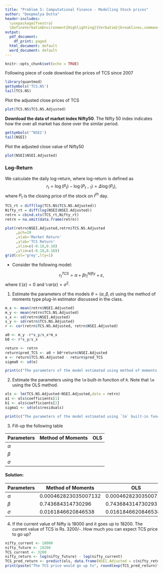 ```yaml
---
title: "Problem 5: Computational Finance - Modelling Stock prices"
author: "Deepmalya Dutta"
header-includes:
  \usepackage{fvextra}
  \DefineVerbatimEnvironment{Highlighting}{Verbatim}{breaklines,commandchars=\\\{\}}
output:
  pdf_document: 
    df_print: paged
  html_document: default
  word_document: default
---
```


```r
knitr::opts_chunk$set(echo = TRUE)
```


Following piece of code download the prices of TCS since 2007

```r
library(quantmod)
getSymbols('TCS.NS')
tail(TCS.NS)
```
Plot the adjusted close prices of TCS
```r
plot(TCS.NS$TCS.NS.Adjusted)
```

**Download the data of market index Nifty50**. The Nifty 50 index indicates how the over all market has done over the similar period.
```r
getSymbols('^NSEI')
tail(NSEI)
```
Plot the adjusted close value of Nifty50
```r
plot(NSEI$NSEI.Adjusted)
```


### Log-Return 
We calculate the daily log-return, where log-return is defined as
$$
r_t=\log(P_t)-\log(P_{t-1})=\Delta \log(P_t),
$$
where $P_t$ is the closing price of the stock on $t^{th}$ day.

```r
TCS_rt = diff(log(TCS.NS$TCS.NS.Adjusted))
Nifty_rt = diff(log(NSEI$NSEI.Adjusted))
retrn = cbind.xts(TCS_rt,Nifty_rt) 
retrn = na.omit(data.frame(retrn))

plot(retrn$NSEI.Adjusted,retrn$TCS.NS.Adjusted
     ,pch=20
     ,xlab='Market Return'
     ,ylab='TCS Return'
     ,xlim=c(-0.18,0.18)
     ,ylim=c(-0.18,0.18))
grid(col='grey',lty=1)
```

+ Consider the following model:

$$
r_{t}^{TCS}=\alpha + \beta r_{t}^{Nifty} + \varepsilon,
$$
where $\mathbb{E}(\varepsilon)=0$ and $\mathbb{V}ar(\varepsilon)=\sigma^2$.

1. Estimate the parameters of the models $\theta=(\alpha,\beta,\sigma)$ using the method of moments type plug-in estimator discussed in the class.

```r
m_x <- mean(retrn$NSEI.Adjusted)
m_y <- mean(retrn$TCS.NS.Adjusted)
s_x <- sd(retrn$NSEI.Adjusted)
s_y <- sd(retrn$TCS.NS.Adjusted)
r <- cor(retrn$TCS.NS.Adjusted, retrn$NSEI.Adjusted)

a0 <- m_y -r*s_y/s_x*m_x
b0 <- r*s_y/s_x

return <- retrn
return$pred_TCS <- a0 + b0*return$NSEI.Adjusted
e <- return$TCS.NS.Adjusted - return$pred_TCS
sigma0 <- sd(e)

print(c("The parameters of the model estimated using method of moments are:", paste("alpha = ", a0,", beta = ", b0, ", sigma =", sigma0)))
```

2. Estimate the parameters using the `lm` built-in function of `R`. Note that `lm` using the OLS method.
```r
ols <- lm(TCS.NS.Adjusted~NSEI.Adjusted,data = retrn)
a1 <- ols$coefficients[1]
b1 <- ols$coefficients[2]
sigma1 <- sd(ols$residuals)

print(c("The parameters of the model estimated using `lm` built-in function of `R` are:", paste("alpha = ", a1,", beta = ", b1, ", sigma =", sigma1)))
```
3. Fill-up the following table

Parameters | Method of Moments | OLS
-----------|-------------------|-----
$\alpha$   |                   |
$\beta$    |                   |
$\sigma$   |                   |

#### Solution:

Parameters |  Method of Moments     |       OLS
-----------|------------------------|---------------------
$\alpha$   |  0.000462823035007132  | 0.000462823035007131
$\beta$    |  0.743684314730296     | 0.743684314730293
$\sigma$   |  0.0161846620846538    | 0.0161846620846538


4. If the current value of Nifty is 18000 and it goes up to 18200. The current value of TCS is Rs. 3200/-. How much you can expect TCS price to go up?

```r
nifty_current <- 18000
nifty_future <- 18200
TCS_current <- 3200
nifty_return <- log(nifty_future) - log(nifty_current)
TCS_pred_return <- predict(ols, data.frame(NSEI.Adjusted = c(nifty_return)))
print(paste("The TCS price would go up to", round(exp(TCS_pred_return)*TCS_current)))
```
